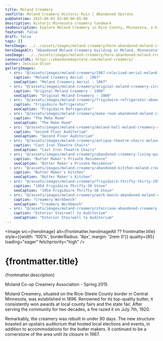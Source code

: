 ```yaml
---
title: Moland Creamery
seoTitle: Moland Creamery Historic Ruin | Abandoned Upstate
pubDatetime: 2015-04-03 03:00:00-05:00
description: Historic Minnesota creamery landmark
seoDescription: Explore Moland Creamery in Rice County, Minnesota, a historic cooperative creamery with living quarters, vintage Frigidaires, and community hall relics.
featured: false
draft: false
tags: []
heroImage: ../../assets/images/moland-creamery/hero-abandoned-moland-creamery-moland-mn.jpg
heroImageAlt: "Abandoned Moland Creamery building in Moland, Minnesota"
seoImage: ../../assets/images/moland-creamery/hero-abandoned-moland-creamery-moland-mn.jpg
canonicalURL: https://abandonedupstate.com/moland-creamery/
author: Jessica Olson
galleryImages:
  - src: "@/assets/images/moland-creamery/1967-colorized-aerial-moland-creamery-moland-minnesota.jpg"
    caption: "Moland Creamery Aerial - 1967"
    seoCaption: "Moland Creamery Aerial - 1967"
  - src: "@/assets/images/moland-creamery/original-moland-creamery-circa-1900-kenyon-minnesota.jpg"
    caption: "Original Moland Creamery - 1900"
    seoCaption: "Original Moland Creamery - 1900"
  - src: "@/assets/images/moland-creamery/frigidaire-refrigerator-abandoned-creamery-moland-minnesota.jpg"
    caption: "Frigidaire Refrigerator"
    seoCaption: "Frigidaire Refrigerator"
  - src: "@/assets/images/moland-creamery/make-room-abandoned-moland-creamery-minnesota.jpg"
    caption: "The Make Room"
    seoCaption: "The Make Room"
  - src: "@/assets/images/moland-creamery/moland-hall-moland-creamery-rice-county-minnesota.jpg"
    caption: "Second Floor Auditorium"
    seoCaption: "Second Floor Auditorium"
  - src: "@/assets/images/moland-creamery/antique-theatre-chairs-moland-creamery-moland-minnesota.jpg"
    caption: "Cast Iron Theatre Chairs"
    seoCaption: "Cast Iron Theatre Chairs"
  - src: "@/assets/images/moland-creamery/abandoned-creamery-living-quarters-moland-minnesota.jpg"
    caption: "Butter Maker's Private Residence"
    seoCaption: "Butter Maker's Private Residence"
  - src: "@/assets/images/moland-creamery/abandoned-kitchen-moland-creamery-rice-county-minnesota.jpg"
    caption: "Butter Maker's Kitchen"
    seoCaption: "Butter Maker's Kitchen"
  - src: "@/assets/images/moland-creamery/frigidaire-thrifty-thirty-1954-moland-creamery.jpg"
    caption: "1954 Frigidaire Thrifty-30 Stove"
    seoCaption: "1954 Frigidaire Thrifty-30 Stove"
  - src: "@/assets/images/moland-creamery/work-bench-abandoned-moland-creamery-mn.jpg"
    caption: "Creamery Workbench"
    seoCaption: "Creamery Workbench"
  - src: "@/assets/images/moland-creamery/staircase-abandoned-creamery-moland-minnesota.jpg"
    caption: "Exterior Stairwell to Auditorium"
    seoCaption: "Exterior Stairwell to Auditorium"
---
```
















<Image 
  src={heroImage} 
  alt={frontmatter.heroImageAlt ?? frontmatter.title}
  style={{width: '100%', borderRadius: '8px', margin: '2rem 0'}}
  quality={85}
  loading="eager"
  fetchpriority="high"
/>

# {frontmatter.title}
<p className="post-tagline" style={{ color: "#b9975c" }}>{frontmatter.description}</p>

Moland Co-op Creamery Association - Spring 2015

Moland Creamery, situated on the Rice-Steele County border in Central Minnesota, was established in 1896. Renowned for its top-quality butter, it consistently won awards at local county fairs and the state fair. After serving the community for two decades, a fire razed it on July 7th, 1920.

Remarkably, the creamery was rebuilt in under 90 days. The new structure boasted an upstairs auditorium that hosted local elections and events, in addition to accommodations for the butter makers. It continued to be a cornerstone of the area until its closure in 1967.


<GalleryLightbox galleryId="moland-creamery" images={frontmatter.galleryImages} />
